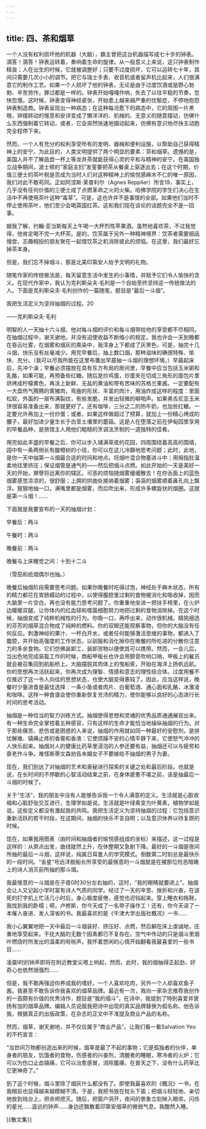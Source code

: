 ```yaml
---
---
---
```

title: 四、茶和烟草
---




一个人没有权利损坏他的机器（大脑），霸主曾把这台机器描写成七十岁的钟表。滴答！滴答！钟表运转着，奏响着生命的旋律。从一般意义上来说，这只钟表制作精良；人在出生的时候，它就被调整好；只要不过度损坏，它可以运转七十年，其间只需要几次小小的调节。把它与瑞士手表、收音机或者留声机比起来，人们很满意它的制作工艺。如果一个人损坏了他的钟表，无论是由于过度饮酒或是野心勃勃、辛苦劳作，罪过都是一样的。钟表开始嘎嘎作响，失去了以往平稳的节奏，忽快忽慢。这时候，钟表变得神经紧张，开始患上越来越严重的忧郁症，不停地抱怨钟表制造商。钟表呈现出一种病态；在这种每况愈下的病态中，它的周围一片黑暗，钟摆转动的惬意和安详变成了懒洋洋的、机械的、无意义的随意摆动，仿佛什么东西强制着它转动，或者，它会突然快速地摆动起来，仿佛有意识地尽快主动跑完全程停下来。

然而，一个人有充分的权利享受所有的发明、器械和便利设施，以帮助自己获得精神上的安宁。为此目的，人类文明提供了两个明显的要素：茶和烟草。遗憾的是，美国人并不了解品尝一杯上等龙井茶就能获得心灵的平和与精神的安宁。在美国独立战争期间，波士顿的“家庭主妇”发誓要把茶从餐桌上驱逐出去；在这个时期，价值三便士的茶叶税是否成为当时人们对这种精神上的愉悦感麻木不仁的唯一原因，我们对此不敢苟同。正如阿涅斯·莱普利尔（Agnes Repplier）所言19，事实上，几乎没有任何价值的三便士成了点燃革命之火的火柴。哈佛学院的学生们决心在生活中不再使用茶叶这种“毒草”。可是，这也许并不是事情的全部。如果他们当时不停止使用茶叶，他们至少会喝英国红茶。这和我们现在谈论的话题完全不是一回事。

据我了解，约翰·亚当斯每天上午喝一大杯烈性苹果酒。虽然他喜欢茶，不过我觉得，他肯定喝不完一大杯茶。是的，饮茶属于另外一种精神境界：饮茶者需要细品慢尝，志趣相投的朋友聚在一起借饮茶之机消除彼此的烦恼。在这里，我们最好忘掉茶本身。

但是，我们忘不掉烟斗，那是北美印第安人给予文明的礼物。

随笔作家的传统做法是，每天留意生活中发生的小事情，并赋予它们令人愉快的含义。在现代作家中，我认为克利斯朵夫·毛利是一个自始至终坚持这一传统做法的人。下面是克利斯朵夫·毛利创作的一篇随笔，题目是“最后一斗烟”。

我把生活定义为坚持抽烟的过程。20

——克利斯朵夫·毛利

明智的人一天抽十六斗烟，他对每斗烟的评价和每斗烟带给他的享受都不尽相同。在抽烟过程中，谢天谢地，并没有迫使收益不断缩小的规定。我也许会一天到晚都在吞云吐雾，在烟雾和烟灰的熏染中，我浑身上下都成了灰黑色，可是，抽完十几斗烟，快乐没有丝毫减少。用完早餐后，抽上数口烟，那种滋味的确很特殊、愉快、充分。（我可以尽我所能在这里布置出早晨抽一斗烟的理想环境。）早晨起床后，先冲个澡；早餐必须摆放在具有东方布局的房间里，早餐中应当包括玉米粥和乳酪，如果可能，再预备些红糖。随后是炒鸡蛋，炒蛋夹在切成三角形的面包片里烘烤成柠檬黄色，再涂上新鲜、无盐的黄油和带有苦味的苏格兰果酱。一定要配有一大盘热气腾腾的熏猪肉，弯曲的形状、丰富的肉汁，用油炸成这样的程度：里面松软，外面的一层布满裂纹，有些发脆，并发出轻微的噼啪声。如果弗吉尼亚玉米饼很容易准备出来，那就更好了。还有咖啡，三分之二的热牛奶，也加些红糖。一定要允许再加上一份炒蛋；或者，如果这样做超过了预算，就加上一份精心烤成的腰子，最好加进少量生长于白垩土壤里的蘑菇。这是人在堕落之前在伊甸园里享用的早餐品种，是旅馆主人用他们粗糙的烹调法烹制的一道独特的佳肴。

用完如此丰盛的早餐之后，你可以步入铺满草皮的花园，四周围绕着高高的围墙，园中有一条两侧长有酸橙树的小径，你可以在这儿冷静地思考问题；此时，此地，是你一天中抽第一斗烟最合适的时间和地点。将烟叶混合物塞进斗中；用拇指肚温柔地往里挤压；保证烟管是通气的——然后把烟斗点燃。如此开始的一天是美好一天的开始，罪孽将远离你的辖区。可恶的烦恼随烟雾缓缓散去！在你舌面上的蓝色烟雾感觉凉凉的，很舒服；上腭的拱曲处接纳着烟雾；袅袅的烟雾顺着鼻孔向上飘浮。狠狠地抽一口，满嘴里都是烟雾，而后吹出来，形成许多螺旋状的烟圈。这就是第一斗烟！……

下面就是我要宣布的一天的抽烟计划：

早餐后：两斗

午餐时：两斗

晚餐前：两斗

晚餐与上床睡觉之间：十到十二斗

（雪茄和纸烟偶尔也抽。）

晚餐后抽烟阶段需要思考问题。如果你晚餐时吃得过饱，神经处于麻木状态，所有的精力都花在胃肠蠕动的过程中，以使得腹腔里过剩的食物被消化和吸收掉，因而大脑里一片空白，再也没有能力思考问题了。你重重地坐进一把扶手椅里，在火炉边暖暖双腿，让你体内的红血球和噬菌细胞努力地把过剩的食物消除掉。在这个时候，抽烟变成了纯粹机械性的行为。你吸一口，再呼出来，动作很机械。精挑细选的芬芳的烟草混合物成了纯粹的燃料。你的双眼还能观察事物，但你的大脑没有任何反应。刺激神经的果汁、一杯白开水，或者任何能够激活思维的事物，都进入了腹腔，并开始高强度的工作状态，以驯服和消化掉你在晚餐时所吃进的分散你注意力的多余食物。它们仿佛装卸工，装卸货物以便使其可以携带。然而，一会儿后，当出色地完成装载工作的时候，商船甲板长也许会用颤音吹响口哨，甲板上的雇员就会被召集回到航船桥上。大脑摆脱其肉体上的曳船索，开始在海洋上扬帆远航。你的思想再次活跃起来，你再次成为理智、情感和意志的理性结合体。过度用餐不仅推迟了这一令人向往的思想状态，也使大脑变得愚钝了。因此，应当这样说，晚餐时少量进食是最佳选择：一条小鱼或者肉片、白葡萄酒、通心面和乳酪、冰激凌和咖啡。这样一种食谱会使你重新恢复充沛的精力，使你能够以良好的心态进行长时间的思考活动。

抽烟是一种恰当的智力训练方式。抽烟使得思想和灵魂的优秀品质通通展现出来。有一种生命完全掌控着五种感官，只有这样的生命才能恰当地操纵抽烟的行为。对于那些痛苦、悲伤或是困惑的人来说，抽烟的作用就如同一种最好的安慰剂，是排忧解难、镇痛止疼的香膏和香液：它使烦躁不安的心情平静下来，它使怒气冲冲的人快乐起来。抽烟对人的健康比药草里浸泡的人参还要有益，抽烟还可以与疲劳和衰老作斗争。难怪斯蒂文森劝告未婚女子不要嫁给不抽烟的男子为妻。

现在，我们到达了对抽烟的艺术和奥秘进行探索的关键之处和最后阶段。也就是说，在长时间的不停歇的心智活动结束之前，在身体疲惫不堪之前，该是抽最后一斗烟的时候了。

关于“生活”，我的朋友中没有人能够告诉我一个令人满意的定义。生活就是心脏收缩和心脏舒张交互进行，生理学如是说。生活就是叶绿素变为叶黄素，植物学如是说。这些定义都没有激起我的共鸣。我把生活定义为坚持抽烟的过程：它包括意识重新活跃的若干时段，在这期间，抽烟的快乐不言自明；以及意识休养以待复原的时候。

现在，如果我用图表（由时间和抽烟者的愉悦感组成的坐标）来描述，这一过程是这样的：从原点出发，曲线陡然上升，在休整期又急剧下降。最好的一斗烟是夜间所抽的最后一斗烟，这样说，纯属日耳曼人的学究模式。倒数第二时刻总是最快乐的一段时间。“金星”号远洋舰船长所享受的最惬意的一斗烟就是在被那位险恶暗礁上的诗人消灭前所抽的那斗烟。

我最惬意的一斗烟是在子夜0时30分左右抽的，这时，“我的眼睛就要闭上”。抽烟会让人又记起小学时富有诗人气质的同学。经过了一天的辛苦、挫折和兴奋，在该死的打字机上忙活几小时后，身心极度疲倦，感觉也迟钝起来。穿上睡衣和拖鞋，我找到我的卧榻；嗬，卢修斯，你今天成了一名带子操作工！还有，你今天读了一本催人奋进、发人深省的书。我最喜欢的是《牛津大学出版社概况》一书……

我小心翼翼地把一天中最后一斗烟装好、挤压好、点燃，然后躺在床上虔诚地，庄重地享受起来。干扰大脑的无数个因素都已不复存在。空气中传动的只是烟斗里烟叶燃烧时所发出的温柔的咝咝声。我怀着悠闲的心情开始翻看我最喜爱的一些书目……

凌晨l时的钟声即将在附近教堂尖塔上响起，然而，此时，我的烟抽得正起劲，好奇心也依然很强烈……

但是，我不敢再强迫你养成我的嗜好。一个人喜欢吃肉，另外一个人却喜欢鱼子酱。我甚至不敢告诉你我喜欢的烟草品牌。最近有一次，我向一家杂志推荐我创作的一首颇有价值的优秀诗作，题目是“我的烟斗”，在诗中，我提到了特别喜爱并褒扬有加的烟草品牌。编辑人员说服我把诗中出现的真实品牌替换为假名称。他告诉我，根据真正的出版政策，在杂志的正文中不准提及商业产品的名称。

然而，烟草，谢天谢地，并不仅仅属于“商业产品”。让我们看一看Salvation Yeo的不朽宣言：

“当世间万物都创造出来的时候，烟草是最了不起的事物；它是孤独者的伙伴，单身者的朋友，饥饿者的食物，伤感者的兴奋剂，清醒者的睡眠，寒冷者的火炉；它可以为伤口止血镇痛，它可以治愈感冒，消除腹痛，在普天之下，没有什么药草比它更神奇了。”

到了这个时候，烟斗里除了烟灰什么都没有了。即使我最喜欢的《概况》一书，在我眼前也显得越来越模糊不清。于是，我把书放在枕头下面；把烟斗轻轻地、亲切地放到烛台上，把余烬熄灭。随后，把窗户洞开，夜间的景象立刻映入眼帘。闪烁的星光……遥远的钟声……身边还飘散着印第安烟草的微弱气息，我酣然入睡。

[《散文集》]